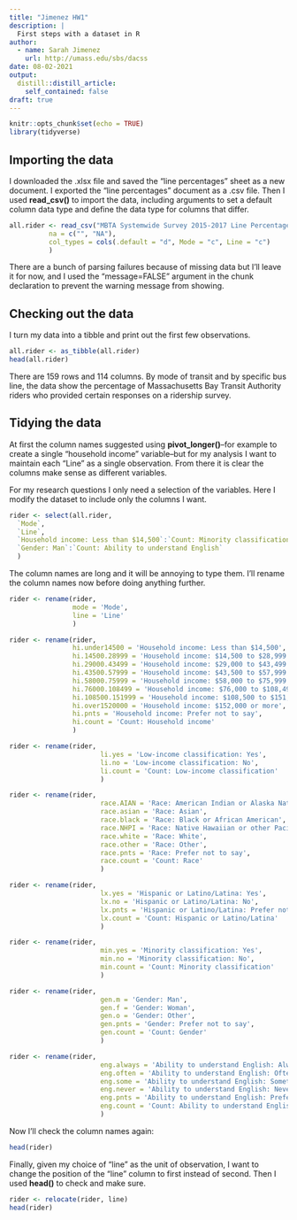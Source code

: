 ```yaml
---
title: "Jimenez HW1"
description: |
  First steps with a dataset in R
author:
  - name: Sarah Jimenez
    url: http://umass.edu/sbs/dacss
date: 08-02-2021
output:
  distill::distill_article:
    self_contained: false
draft: true
---
```


```r
knitr::opts_chunk$set(echo = TRUE)
library(tidyverse)
```

## Importing the data
I downloaded the .xlsx file and saved the "line percentages" sheet as a new document. I exported the "line percentages" document as a .csv file. Then I used **read_csv()** to import the data, including arguments to set a default column data type and define the data type for columns that differ.  

``` r
all.rider <- read_csv("MBTA Systemwide Survey 2015-2017 Line Percentages.csv",
          na = c("", "NA"),
          col_types = cols(.default = "d", Mode = "c", Line = "c")
          )
```

There are a bunch of parsing failures because of missing data but I'll leave it for now, and I used the "message=FALSE" argument in the chunk declaration to prevent the warning message from showing. 

## Checking out the data

I turn my data into a tibble and print out the first few observations. 

```r
all.rider <- as_tibble(all.rider)
head(all.rider)
```

There are 159 rows and 114 columns. By mode of transit and by specific bus line, the data show the percentage of Massachusetts Bay Transit Authority riders who provided certain responses on a ridership survey. 

## Tidying the data

At first the column names suggested using **pivot_longer()**--for example to create a single "household income" variable--but for my analysis I want to maintain each "Line" as a single observation. From there it is clear the columns make sense as different variables.

For my research questions I only need a selection of the variables. Here I modify the dataset to include only the columns I want. 

```r
rider <- select(all.rider,
  `Mode`,
  `Line`,
  `Household income: Less than $14,500`:`Count: Minority classification`,
  `Gender: Man`:`Count: Ability to understand English`
  )
```

The column names are long and it will be annoying to type them. I'll rename the column names now before doing anything further. 

```r
rider <- rename(rider,
                mode = 'Mode',
                line = 'Line'
                )

rider <- rename(rider,
                hi.under14500 = 'Household income: Less than $14,500',
                hi.14500.28999 = 'Household income: $14,500 to $28,999',
                hi.29000.43499 = 'Household income: $29,000 to $43,499',
                hi.43500.57999 = 'Household income: $43,500 to $57,999',
                hi.58000.75999 = 'Household income: $58,000 to $75,999',
                hi.76000.108499 = 'Household income: $76,000 to $108,499',
                hi.108500.151999 = 'Household income: $108,500 to $151,999',
                hi.over1520000 = 'Household income: $152,000 or more',
                hi.pnts = 'Household income: Prefer not to say',
                hi.count = 'Count: Household income'
                )

rider <- rename(rider,
                       li.yes = 'Low-income classification: Yes',
                       li.no = 'Low-income classification: No',
                       li.count = 'Count: Low-income classification'
                       )

rider <- rename(rider,
                       race.AIAN = 'Race: American Indian or Alaska Native',
                       race.asian = 'Race: Asian',
                       race.black = 'Race: Black or African American',
                       race.NHPI = 'Race: Native Hawaiian or other Pacific Islander',
                       race.white = 'Race: White',
                       race.other = 'Race: Other',
                       race.pnts = 'Race: Prefer not to say',
                       race.count = 'Count: Race'
                       )

rider <- rename(rider,
                       lx.yes = 'Hispanic or Latino/Latina: Yes',
                       lx.no = 'Hispanic or Latino/Latina: No',
                       lx.pnts = 'Hispanic or Latino/Latina: Prefer not to say',
                       lx.count = 'Count: Hispanic or Latino/Latina'
                       )

rider <- rename(rider,
                       min.yes = 'Minority classification: Yes',
                       min.no = 'Minority classification: No',
                       min.count = 'Count: Minority classification'
                       )

rider <- rename(rider,
                       gen.m = 'Gender: Man',
                       gen.f = 'Gender: Woman',
                       gen.o = 'Gender: Other',
                       gen.pnts = 'Gender: Prefer not to say',
                       gen.count = 'Count: Gender'
                       )

rider <- rename(rider,
                       eng.always = 'Ability to understand English: Always',
                       eng.often = 'Ability to understand English: Often',
                       eng.some = 'Ability to understand English: Sometimes',
                       eng.never = 'Ability to understand English: Never',
                       eng.pnts = 'Ability to understand English: Prefer not to say',
                       eng.count = 'Count: Ability to understand English',
                       )
```

Now I'll check the column names again:

```r
head(rider)
```
Finally, given my choice of "line" as the unit of observation, I want to change the position of the "line" column to first instead of second. Then I used **head()** to check and make sure. 

```r
rider <- relocate(rider, line)
head(rider)
```




